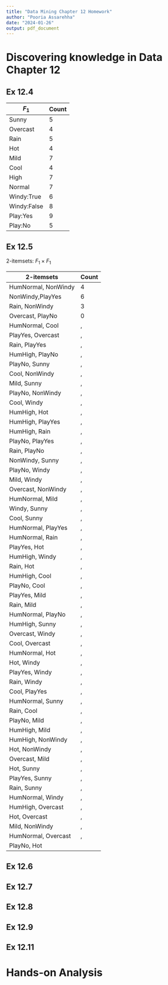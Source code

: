```yaml
---
title: "Data Mining Chapter 12 Homework"
author: "Pooria Assarehha"
date: "2024-01-26"
output: pdf_document
---
```


# Discovering knowledge in Data Chapter 12

## Ex 12.4


| $F_1$     | Count |
| --------- | ----- | 
| Sunny     | 5     | 
| Overcast  | 4     | 
| Rain      | 5     | 
| Hot       | 4     | 
| Mild      | 7     | 
| Cool      | 4     | 
| High      | 7     | 
| Normal    | 7     | 
| Windy:True| 6     | 
| Windy:False| 8     | 
| Play:Yes  | 9      |
| Play:No    | 5     |

## Ex 12.5

2-itemsets: $F_1 \times F_1$

| 2-itemsets                 |Count |
| -------------------------- |----- |
|HumNormal, NonWindy         | 4    |
|NonWindy,PlayYes            | 6    |
|Rain, NonWindy              | 3    |
|Overcast, PlayNo            | 0    |
|HumNormal, Cool             |   ,
|PlayYes, Overcast|,
|Rain, PlayYes|,
|HumHigh, PlayNo|,
|PlayNo, Sunny|,
|Cool, NonWindy|,
|Mild, Sunny|,
|PlayNo, NonWindy|,
|Cool, Windy|,
|HumHigh, Hot|,
|HumHigh, PlayYes|,
|HumHigh, Rain|,
|PlayNo, PlayYes|,
|Rain, PlayNo|,
|NonWindy, Sunny|,
|PlayNo, Windy|,
|Mild, Windy|,
|Overcast, NonWindy|,
|HumNormal, Mild|,
|Windy, Sunny|,
|Cool, Sunny|,
|HumNormal, PlayYes|,
|HumNormal, Rain|,
|PlayYes, Hot|,
|HumHigh, Windy|,
|Rain, Hot|,
|HumHigh, Cool|,
|PlayNo, Cool|,
|PlayYes, Mild|,
|Rain, Mild|,
|HumNormal, PlayNo|,
|HumHigh, Sunny|,
|Overcast, Windy|,
|Cool, Overcast|,
|HumNormal, Hot|,
|Hot, Windy|,
|PlayYes, Windy|,
|Rain, Windy|,
|Cool, PlayYes|,
|HumNormal, Sunny|,
|Rain, Cool|,
|PlayNo, Mild|,
|HumHigh, Mild|,
|HumHigh, NonWindy|,
|Hot, NonWindy|,
|Overcast, Mild|,
|Hot, Sunny|,
|PlayYes, Sunny|,
|Rain, Sunny|,
|HumNormal, Windy|,
|HumHigh, Overcast|,
|Hot, Overcast|,
|Mild, NonWindy|,
|HumNormal, Overcast|,
|PlayNo, Hot|




## Ex 12.6
## Ex 12.7
## Ex 12.8
## Ex 12.9
## Ex 12.11

# Hands-on Analysis
